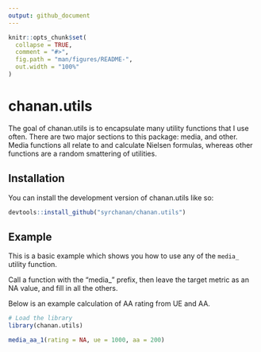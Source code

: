 ```yaml
---
output: github_document
---
```


<!-- README.md is generated from README.Rmd. Please edit that file -->

```r
knitr::opts_chunk$set(
  collapse = TRUE,
  comment = "#>",
  fig.path = "man/figures/README-",
  out.width = "100%"
)
```

# chanan.utils

<!-- badges: start -->
<!-- badges: end -->

The goal of chanan.utils is to encapsulate many utility functions that I use often. There are two major sections to this package: media, and other. Media functions all relate to and calculate Nielsen formulas, whereas other functions are a random smattering of utilities.

## Installation

You can install the development version of chanan.utils like so:

``` r

devtools::install_github("syrchanan/chanan.utils")

```

## Example

This is a basic example which shows you how to use any of the `media_` utility function.

Call a function with the "media_" prefix, then leave the target metric as an NA value, and fill in all the others.

Below is an example calculation of AA rating from UE and AA.

```r

# Load the library
library(chanan.utils)

media_aa_1(rating = NA, ue = 1000, aa = 200)

```
